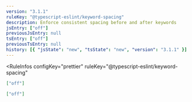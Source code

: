 ```yaml
---
version: "3.1.1"
ruleKey: "@typescript-eslint/keyword-spacing"
description: Enforce consistent spacing before and after keywords
jsEntry: ["off"]
previousJsEntry: null
tsEntry: ["off"]
previousTsEntry: null
history: [{ "jsState": "new", "tsState": "new", "version": "3.1.1" }]
---
```


<RuleInfos 
  configKey="prettier" 
  ruleKey="@typescript-eslint/keyword-spacing" 
>

```json
["off"]
```

```json
["off"]
```

</RuleInfos>
